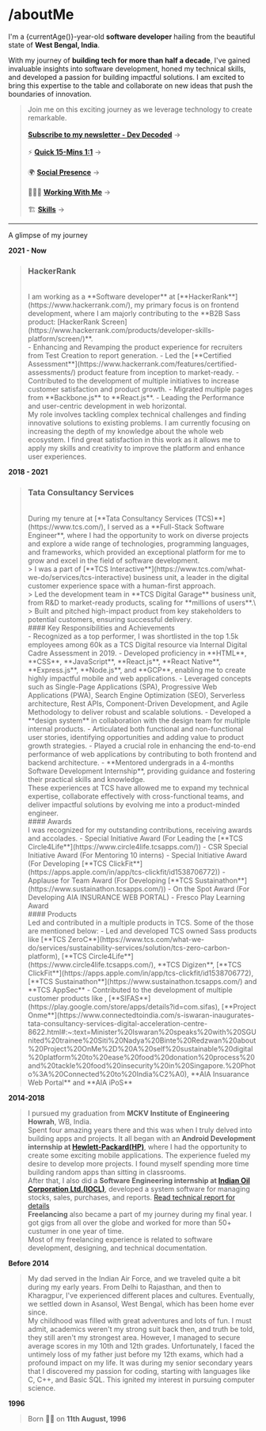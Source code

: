 
# /aboutMe

I'm a {currentAge()}-year-old **software developer** hailing from the beautiful state of **West Bengal, India**.

With my journey of **building tech for more than half a decade**, I've gained invaluable insights into software development, honed my technical skills, and developed a passion for building impactful solutions. I am excited to bring this expertise to the table and collaborate on new ideas that push the boundaries of innovation.

> Join me on this exciting journey as we leverage technology to create remarkable. \
> \
> [**Subscribe to my newsletter - Dev Decoded**](https://souravdey.substack.com/) &#8594;\
> \
> ⚡️ [**Quick 15-Mins 1:1**](https://cal.com/souravdey/quick-chat) &#8594;\
> \
> 🌍 [**Social Presence**](/aboutMe/socialPresence) &#8594;\
> \
> 🧑🏻‍💻 [**Working With Me**](/aboutMe/workingWithMe) &#8594;\
> \
> 🏗️ [**Skills**](/aboutMe/skills) &#8594;

---

A glimpse of my journey

**2021 - Now**

> ### HackerRank
> <br/>
> I am working as a **Software developer** at [**HackerRank**](https://www.hackerrank.com/), my primary focus is on frontend development, where I am majorly contributing to the **B2B Sass product: [HackerRank Screen](https://www.hackerrank.com/products/developer-skills-platform/screen/)**.
> <br/>
> - Enhancing and Revamping the product experience for recruiters from Test Creation to report generation.
> - Led the [**Certified Assessment**](https://www.hackerrank.com/features/certified-assessments/) product feature from inception to market-ready.
> - Contributed to the development of multiple initiatives to increase customer satisfaction and product growth.
> - Migrated multiple pages from **Backbone.js** to **React.js**.
> - Leading the Performance and user-centric development in web horizontal.
> <br/>
> My role involves tackling complex technical challenges and finding innovative solutions to existing problems. I am currently focusing on increasing the depth of my knowledge about the whole web ecosystem. I find great satisfaction in this work as it allows me to apply my skills and creativity to improve the platform and enhance user experiences.


**2018 - 2021**

> ### Tata Consultancy Services
> <br/>
> During my tenure at [**Tata Consultancy Services (TCS)**](https://www.tcs.com/), I served as a **Full-Stack Software Engineer**, where I had the opportunity to work on diverse projects and explore a wide range of technologies, programming languages, and frameworks, which provided an exceptional platform for me to grow and excel in the field of software development.
> <br/>
> > I was a part of [**TCS Interactive**](https://www.tcs.com/what-we-do/services/tcs-interactive) business unit, a leader in the digital customer experience space with a human-first approach.
> <br/>
> > Led the development team in **TCS Digital Garage** business unit, from R&D to market-ready products, scaling for **millions of users**.\
> > Built and pitched high-impact product from key stakeholders to potential customers, ensuring successful delivery.
> <br/>
> #### Key Responsibilities and Achievements
> <br/>
> - Recognized as a top performer, I was shortlisted in the top 1.5k employees among 60k as a TCS Digital resource via Internal Digital Cadre Assessment in 2019.
> - Developed proficiency in **HTML**, **CSS**, **JavaScript**, **React.js**, **React Native**, **Express.js**, **Node.js**, and **GCP**, enabling me to create highly impactful mobile and web applications.
> - Leveraged concepts such as Single-Page Applications (SPA), Progressive Web Applications (PWA), Search Engine Optimization (SEO), Serverless architecture, Rest APIs, Component-Driven Development, and Agile Methodology to deliver robust and scalable solutions.
> - Developed a **design system** in collaboration with the design team for multiple internal products.
> - Articulated both functional and non-functional user stories, identifying opportunities and adding value to product growth strategies.
> - Played a crucial role in enhancing the end-to-end performance of web applications by contributing to both frontend and backend architecture.
> - **Mentored undergrads in a 4-months Software Development Internship**, providing guidance and fostering their practical skills and knowledge.
> <br/>
> These experiences at TCS have allowed me to expand my technical expertise, collaborate effectively with cross-functional teams, and deliver impactful solutions by evolving me into a product-minded engineer.
> <br/>
> #### Awards
> <br/>
> I was recognized for my outstanding contributions, receiving awards and accolades.
> - Special Initiative Award (For Leading the [**TCS Circle4Life**](https://www.circle4life.tcsapps.com/))
> - CSR Special Initiative Award (For Mentoring 10 interns)
> - Special Initiative Award (For Developing [**TCS ClickFit**](https://apps.apple.com/in/app/tcs-clickfit/id1538706772))
> - Applause for Team Award (For Developing [**TCS Sustainathon**](https://www.sustainathon.tcsapps.com/))
> - On the Spot Award (For Developing AIA INSURANCE WEB PORTAL)
> - Fresco Play Learning Award
> <br/>
> #### Products
> <br/>
> Led and contributed in a multiple products in TCS. Some of the those are mentioned below:
> - Led and developed TCS owned Sass products like [**TCS ZeroC**](https://www.tcs.com/what-we-do/services/sustainability-services/solution/tcs-zero-carbon-platform), [**TCS Circle4Life**](https://www.circle4life.tcsapps.com/), **TCS Digizen**, [**TCS ClickFit**](https://apps.apple.com/in/app/tcs-clickfit/id1538706772), [**TCS Sustainathon**](https://www.sustainathon.tcsapps.com/) and **TCS AppSec**
> - Contributed to the development of multiple customer products like , [**SIFAS**](https://play.google.com/store/apps/details?id=com.sifas), [**Project Onme**](https://www.connectedtoindia.com/s-iswaran-inaugurates-tata-consultancy-services-digital-acceleration-centre-8622.html#:~:text=Minister%20Iswaran%20speaks%20with%20SGUnited%20trainee%20Siti%20Nadya%20Binte%20Redzwan%20about%20Project%20OnMe%2D%20A%20self%20sustainable%20digital%20platform%20to%20ease%20food%20donation%20process%20and%20tackle%20food%20insecurity%20in%20Singapore.%20Photo%3A%20Connected%20to%20India%C2%A0), **AIA Insuarance Web Portal** and **AIA iPoS**


**2014-2018**

> I pursued my graduation from **MCKV Institute of Engineering Howrah**, WB, India.
> <br/>
> Spent four amazing years there and this was when I truly delved into building apps and projects. It all began with an **Android Development internship at [Hewlett-Packard(HP)](https://www.hp.com/)**, where I had the opportunity to create some exciting mobile applications. The experience fueled my desire to develop more projects. I found myself spending more time building random apps than sitting in classrooms.\
> After that, I also did a **Software Engineering internship at [Indian Oil Corporation Ltd.(IOCL)](https://iocl.com/)**, developed a system software for managing stocks, sales, purchases, and reports. [Read technical report for details](https://drive.google.com/file/d/0BxyUEpBbbGBjUl9meWFoWHZXWjZVRlhyc2N5c0hmdFlCTC1z/view?usp=sharing&resourcekey=0-MfpzGJqZDNpdVG_hvoLl0A)
> <br/>
> **Freelancing** also became a part of my journey during my final year. I got gigs from all over the globe and worked for more than 50+ custumer in one year of time.\
Most of my freelancing experience is related to software development, designing, and technical documentation.

**Before 2014**

> My dad served in the Indian Air Force, and we traveled quite a bit during my early years. From Delhi to Rajasthan, and then to Kharagpur, I've experienced different places and cultures. Eventually, we settled down in Asansol, West Bengal, which has been home ever since.
> <br/>
> My childhood was filled with great adventures and lots of fun. I must admit, academics weren't my strong suit back then, and truth be told, they still aren't my strongest area. However, I managed to secure average scores in my 10th and 12th grades. Unfortunately, I faced the untimely loss of my father just before my 12th exams, which had a profound impact on my life. It was during my senior secondary years that I discovered my passion for coding, starting with languages like C, C++, and Basic SQL. This ignited my interest in pursuing computer science.


**1996**

> Born 👶🏻 on **11th August, 1996**
